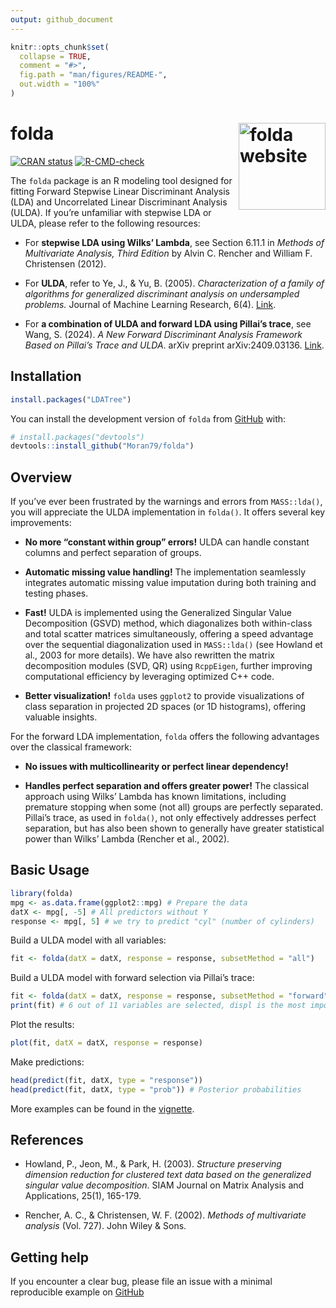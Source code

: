 ```yaml
---
output: github_document
---
```


<!-- README.md is generated from README.Rmd. Please edit that file -->

```r
knitr::opts_chunk$set(
  collapse = TRUE,
  comment = "#>",
  fig.path = "man/figures/README-",
  out.width = "100%"
)
```

# folda <a href="http://iamwangsiyu.com/folda/"><img src="man/figures/logo.png" align="right" height="139" alt="folda website" /></a>

<!-- badges: start -->
[![CRAN status](https://www.r-pkg.org/badges/version/folda)](https://CRAN.R-project.org/package=folda)
[![R-CMD-check](https://github.com/Moran79/folda/actions/workflows/R-CMD-check.yaml/badge.svg)](https://github.com/Moran79/folda/actions/workflows/R-CMD-check.yaml)
<!-- ![CRAN Downloads](https://cranlogs.r-pkg.org/badges/grand-total/folda) -->
<!-- badges: end -->

The `folda` package is an R modeling tool designed for fitting Forward Stepwise Linear Discriminant Analysis (LDA) and Uncorrelated Linear Discriminant Analysis (ULDA). If you're unfamiliar with stepwise LDA or ULDA, please refer to the following resources:

* For **stepwise LDA using Wilks' Lambda**, see Section 6.11.1 in *Methods of Multivariate Analysis, Third Edition* by Alvin C. Rencher and William F. Christensen (2012).

* For **ULDA**, refer to Ye, J., & Yu, B. (2005). *Characterization of a family of algorithms for generalized discriminant analysis on undersampled problems.* Journal of Machine Learning Research, 6(4).
    [Link](https://www.jmlr.org/papers/volume6/ye05a/ye05a.pdf).

* For **a combination of ULDA and forward LDA using Pillai's trace**, see Wang, S. (2024). *A New Forward Discriminant Analysis Framework Based on Pillai's Trace and ULDA*. arXiv preprint arXiv:2409.03136. [Link](https://arxiv.org/abs/2409.03136).


## Installation

``` r
install.packages("LDATree")
```

You can install the development version of `folda` from [GitHub](https://github.com/) with:

``` r
# install.packages("devtools")
devtools::install_github("Moran79/folda")
```

## Overview

If you've ever been frustrated by the warnings and errors from `MASS::lda()`, you will appreciate the ULDA implementation in `folda()`. It offers several key improvements:

* **No more "constant within group" errors!** ULDA can handle constant columns and perfect separation of groups.
  
* **Automatic missing value handling!** The implementation seamlessly integrates automatic missing value imputation during both training and testing phases.

* **Fast!** ULDA is implemented using the Generalized Singular Value Decomposition (GSVD) method, which diagonalizes both within-class and total scatter matrices simultaneously, offering a speed advantage over the sequential diagonalization used in `MASS::lda()` (see Howland et al., 2003 for more details). We have also rewritten the matrix decomposition modules (SVD, QR) using `RcppEigen`, further improving computational efficiency by leveraging optimized C++ code.

* **Better visualization!** `folda` uses `ggplot2` to provide visualizations of class separation in projected 2D spaces (or 1D histograms), offering valuable insights.

For the forward LDA implementation, `folda` offers the following advantages over the classical framework:

* **No issues with multicollinearity or perfect linear dependency!**

* **Handles perfect separation and offers greater power!** The classical approach using Wilks' Lambda has known limitations, including premature stopping when some (not all) groups are perfectly separated. Pillai's trace, as used in `folda()`, not only effectively addresses perfect separation, but has also been shown to generally have greater statistical power than Wilks' Lambda (Rencher et al., 2002).


## Basic Usage

```r
library(folda)
mpg <- as.data.frame(ggplot2::mpg) # Prepare the data
datX <- mpg[, -5] # All predictors without Y
response <- mpg[, 5] # we try to predict "cyl" (number of cylinders)
```

Build a ULDA model with all variables:

```r
fit <- folda(datX = datX, response = response, subsetMethod = "all")
```

Build a ULDA model with forward selection via Pillai's trace:

```r
fit <- folda(datX = datX, response = response, subsetMethod = "forward", testStat = "Pillai")
print(fit) # 6 out of 11 variables are selected, displ is the most important among them
```

Plot the results:

```r
plot(fit, datX = datX, response = response)
```

Make predictions:

```r
head(predict(fit, datX, type = "response"))
head(predict(fit, datX, type = "prob")) # Posterior probabilities
```

More examples can be found in the [vignette](https://iamwangsiyu.com/folda/articles/folda.html).

## References

* Howland, P., Jeon, M., & Park, H. (2003). *Structure preserving dimension reduction for clustered text data based on the generalized singular value decomposition*. SIAM Journal on Matrix Analysis and Applications, 25(1), 165-179.

* Rencher, A. C., & Christensen, W. F. (2002). *Methods of multivariate analysis* (Vol. 727). John Wiley & Sons.

## Getting help

If you encounter a clear bug, please file an issue with a minimal reproducible example on [GitHub](https://github.com/Moran79/folda/issues)
